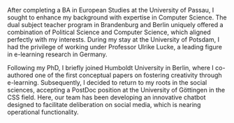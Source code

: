 
After completing a BA in European Studies at the University of Passau, I sought to enhance my background with expertise in Computer Science. The dual subject teacher program in Brandenburg and Berlin uniquely offered a combination of Political Science and Computer Science, which aligned perfectly with my interests. During my stay at the University of Potsdam, I had the privilege of working under Professor Ulrike Lucke, a leading figure in e-learning research in Germany.

Following my PhD, I briefly joined Humboldt University in Berlin, where I co-authored one of the first conceptual papers on fostering creativity through e-learning. Subsequently, I decided to return to my roots in the social sciences, accepting a PostDoc position at the University of Göttingen in the CSS field. Here, our team has been developing an innovative chatbot designed to facilitate deliberation on social media, which is nearing operational functionality.
